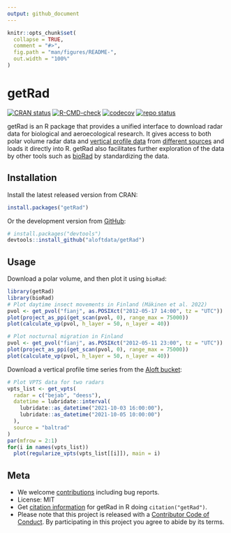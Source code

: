 ```yaml
---
output: github_document
---
```


<!-- README.md is generated from README.Rmd. Please edit that file -->

```r
knitr::opts_chunk$set(
  collapse = TRUE,
  comment = "#>",
  fig.path = "man/figures/README-",
  out.width = "100%"
)
```

# getRad

<!-- badges: start -->
[![CRAN status](https://www.r-pkg.org/badges/version/getRad)](https://CRAN.R-project.org/package=getRad)
[![R-CMD-check](https://github.com/aloftdata/getRad/actions/workflows/R-CMD-check.yaml/badge.svg)](https://github.com/aloftdata/getRad/actions/workflows/R-CMD-check.yaml)
[![codecov](https://codecov.io/gh/aloftdata/getRad/branch/main/graph/badge.svg)](https://app.codecov.io/gh/aloftdata/getRad/)
[![repo status](https://www.repostatus.org/badges/latest/active.svg)](https://www.repostatus.org/#active)
<!-- badges: end -->

getRad is an R package that provides a unified interface to download radar data for biological and aeroecological research. It gives access to both polar volume radar data and [vertical profile data](https://aloftdata.eu/vpts-csv/) from [different sources](https://aloftdata.github.io/getRad/articles/supported_sources.html) and loads it directly into R. getRad also facilitates further exploration of the data by other tools such as [bioRad](https://adokter.github.io/bioRad) by standardizing the data.

## Installation

Install the latest released version from CRAN:

```r
install.packages("getRad")
```

Or the development version from [GitHub](https://github.com/aloftdata/getRad):

```r
# install.packages("devtools")
devtools::install_github("aloftdata/getRad")
```

## Usage

Download a polar volume, and then plot it using `bioRad`:

```r
library(getRad)
library(bioRad)
# Plot daytime insect movements in Finland (Mäkinen et al. 2022)
pvol <- get_pvol("fianj", as.POSIXct("2012-05-17 14:00", tz = "UTC"))
plot(project_as_ppi(get_scan(pvol, 0), range_max = 75000))
plot(calculate_vp(pvol, h_layer = 50, n_layer = 40))

# Plot nocturnal migration in Finland
pvol <- get_pvol("fianj", as.POSIXct("2012-05-11 23:00", tz = "UTC"))
plot(project_as_ppi(get_scan(pvol, 0), range_max = 75000))
plot(calculate_vp(pvol, h_layer = 50, n_layer = 40))
```

Download a vertical profile time series from the [Aloft bucket](https://aloftdata.eu/browse/):

```r
# Plot VPTS data for two radars
vpts_list <- get_vpts(
  radar = c("bejab", "deess"),
  datetime = lubridate::interval(
    lubridate::as_datetime("2021-10-03 16:00:00"), 
    lubridate::as_datetime("2021-10-05 10:00:00")
  ),
  source = "baltrad"
)
par(mfrow = 2:1)
for(i in names(vpts_list))
  plot(regularize_vpts(vpts_list[[i]]), main = i)
```

## Meta

- We welcome [contributions](https://aloftdata.github.io/getRad/CONTRIBUTING.html) including bug reports.
- License: MIT
- Get [citation information](https://aloftdata.github.io/getRad/authors.html#citation) for getRad in R doing `citation("getRad")`.
- Please note that this project is released with a [Contributor Code of Conduct](https://aloftdata.github.io/getRad/CODE_OF_CONDUCT.html). By participating in this project you agree to abide by its terms.
